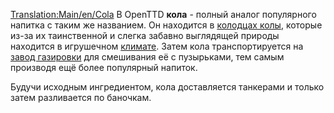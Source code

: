 [[Translation:Main/en/Cola]]{{en/-}}
{{ru/Груз| груз=Кола
| изображение=ColaWells.png
| производит=[[Main/ru/Колодцы колы| Колодцы колы]]
| принимает=[[Main/ru/Завод газировки| Завод газировки]]
}}
В OpenTTD '''кола''' - полный аналог популярного напитка с таким же названием. Он находится в [[Main/ru/Колодцы колы|колодцах колы]], которые из-за их таинственной и слегка забавно выглядящей природы находится в игрушечном [[Main/ru/Климат| климате]]. Затем кола транспортируется на [[Main/ru/Завод газировки| завод газировки]] для смешивания её с пузырьками, тем самым производя ещё более популярный напиток.

Будучи исходным ингредиентом, кола доставляется танкерами и только затем разливается по баночкам.